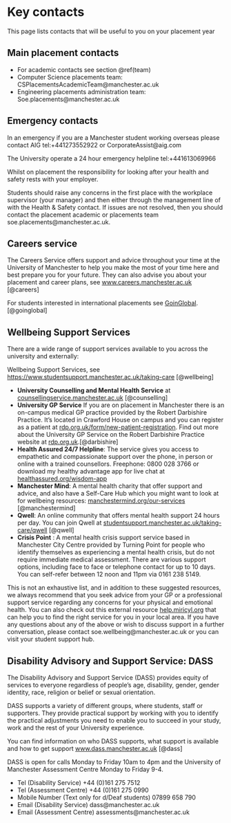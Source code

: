 # Key contacts {#contacts}

This page lists contacts that will be useful to you on your placement year


## Main placement contacts {#main}

* For academic contacts see section \@ref(team)
* Computer Science placements team: CSPlacementsAcademicTeam@manchester.ac.uk
* Engineering placements administration team: Soe.placements@manchester.ac.uk

## Emergency contacts {#emergency}
In an emergency if you are a Manchester student working overseas please contact AIG tel:+441273552922 or CorporateAssist@aig.com

The University operate a 24 hour emergency helpline tel:+441613069966

Whilst on placement the responsibility for looking after your health and safety rests with your employer.

Students should raise any concerns in the first place with the workplace supervisor (your manager) and then either through the management line of with the Health & Safety contact. If issues are not resolved, then you should contact the placement academic or placements team soe.placements@manchester.ac.uk.


## Careers service {#careers}

The Careers Service offers support and advice throughout your time at the University of Manchester to help you make the most of your time here and best prepare you for your future. They can also advise you about your placement and career plans, see [www.careers.manchester.ac.uk](https://www.careers.manchester.ac.uk/) [@careers]

For students interested in international placements see [GoinGlobal](https://www.careers.manchester.ac.uk/international/goinglobal/). [@goinglobal]

## Wellbeing Support Services {#wellbeing}

There are a wide range of support services available to you across the university and externally:

Wellbeing Support Services, see [https://www.studentsupport.manchester.ac.uk/taking-care](https://www.studentsupport.manchester.ac.uk/taking-care/) [@wellbeing]

* **University Counselling and Mental Health Service** at [counsellingservice.manchester.ac.uk](https://www.counsellingservice.manchester.ac.uk/) [@counselling]
* **University GP Service** If you are on placement in Manchester there is an on-campus medical GP practice provided by the Robert Darbishire Practice. It’s located in Crawford House on campus and you can register as a patient at [rdp.org.uk/form/new-patient-registration](https://rdp.org.uk/form/new-patient-registration/).  Find out more about the University GP Service on the Robert Darbishire Practice website at [rdp.org.uk](https://rdp.org.uk).[@darbishire]
* **Health Assured 24/7 Helpline**: The service gives you access to empathetic and compassionate support over the phone, in person or online with a trained counsellors. Freephone: 0800 028 3766 or download my healthy advantage app for live chat at [healthassured.org/wisdom-app](https://www.healthassured.org/wisdom-app/)
* **Manchester Mind**: A mental health charity that offer support and advice, and also have a Self-Care Hub which you might want to look at for wellbeing resources: [manchestermind.org/our-services](https://www.manchestermind.org/our-services/) [@manchestermind]
* **Qwell**: An online community that offers mental health support 24 hours per day. You can join Qwell
at [studentsupport.manchester.ac.uk/taking-care/qwell](https://www.studentsupport.manchester.ac.uk/taking-care/qwell/) [@qwell]
* **Crisis Point** : A mental health crisis support service based in Manchester City Centre provided by Turning Point for people who identify themselves as experiencing a mental health crisis, but do not require immediate medical assessment. There are various support options, including face to face or telephone contact for up to 10 days. You can self-refer between 12 noon and 11pm via 0161 238 5149.


This is not an exhaustive list, and in addition to these suggested resources, we always recommend that you seek advice from your GP or a professional support service regarding any concerns for your physical and emotional health. You can also check out this external resource [help.miricyl.org](https://help.miricyl.org) that can help you to find the right service for you in your local area. If you have any questions about any of the above or wish to discuss support in a further conversation, please
contact soe.wellbeing@manchester.ac.uk or you can visit your student support hub.


## Disability Advisory and Support Service: DASS {#dass}

The Disability Advisory and Support Service (DASS) provides equity of services to everyone regardless of people’s age, disability, gender, gender identity, race, religion or belief or sexual orientation.

DASS supports a variety of different groups, where students, staff or supporters. They provide practical support by working with you to identify the practical adjustments you need to enable you to succeed in your study, work and the rest of your University experience.

You can find information on who DASS supports, what support is available and how to get support [www.dass.manchester.ac.uk](https://www.dass.manchester.ac.uk) [@dass]

DASS is open for calls Monday to Friday 10am to 4pm and the University of Manchester Assessment Centre Monday to Friday 9-4.

* Tel (Disability Service) +44 (0)161 275 7512
* Tel (Assessment Centre) +44 (0)161 275 0990
* Mobile Number (Text only for d/Deaf students) 07899 658 790
* Email (Disability Service) dass@manchester.ac.uk
* Email (Assessment Centre) assessments@manchester.ac.uk





